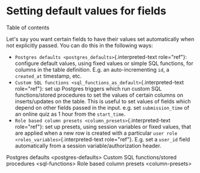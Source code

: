 
Setting default values for fields
=================================

Table of contents

Let\'s say you want certain fields to have their values set
automatically when not explicitly passed. You can do this in the
following ways:

-   `Postgres defaults <postgres_defaults>`{.interpreted-text
    role="ref"}: configure default values, using fixed values or simple
    SQL functions, for columns in the table definition. E.g. an
    auto-incrementing `id`, a `created_at` timestamp, etc.
-   `Custom SQL functions <sql_functions_as_default>`{.interpreted-text
    role="ref"}: set up Postgres triggers which run custom SQL
    functions/stored procedures to set the values of certain columns on
    inserts/updates on the table. This is useful to set values of fields
    which depend on other fields passed in the input. e.g. set
    `submission_time` of an online quiz as 1 hour from the `start_time`.
-   `Role based column presets <column_presets>`{.interpreted-text
    role="ref"}: set up presets, using session variables or fixed
    values, that are applied when a new row is created with a particular
    `user role <roles_variables>`{.interpreted-text role="ref"}. E.g.
    set a `user_id` field automatically from a session
    variable/authorization header.

Postgres defaults \<postgres-defaults\> Custom SQL functions/stored
procedures \<sql-functions\> Role based column presets
\<column-presets\>
